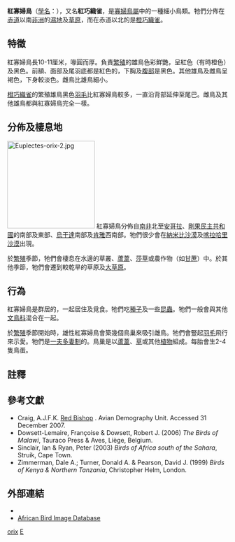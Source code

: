 {{Speciesbox
| status = LC 
| status_system = IUCN3.1
| status_ref = <ref>{{IUCN2009|assessors=[[BirdLife_International|BirdLife International]]|year=2009|id=149308|title=Euplectes orix|downloaded=2010-01-14}}</ref>
| image = Euplectes orix 5 Luc Viatour.jpg
| image_width = 250px
| image_caption = 雄鳥
| image2 = Female Southern Red Bishop (Euplectes orix).jpg 
| image2_width = 250px
| image2_caption = 雌鳥
| taxon = Euplectes orix
| authority = ([[卡爾·林奈|Linnaeus]], 1758)
}}

'''紅寡婦鳥'''（[[學名|學名]]：''{{lang|la|Euplectes orix}}''），又名'''紅巧織雀'''，是[[寡婦鳥屬|寡婦鳥屬]]中的一種細小鳥類。牠們分佈在[[赤道|赤道]]以南[[非洲|非洲]]的[[濕地|濕地]]及[[草原|草原]]，而在赤道以北的是[[橙巧織雀|橙巧織雀]]。

==特徵==
紅寡婦鳥長10-11厘米，喙圓而厚。負責[[繁殖|繁殖]]的雄鳥色彩鮮艷，呈紅色（有時橙色）及黑色。前額、面部及尾羽底都是紅色的，下胸及[[腹部|腹部]]是黑色。其他雄鳥及雌鳥呈褐色，下身較淡色。雌鳥比雄鳥細小。

[[橙巧織雀|橙巧織雀]]的繁殖雄鳥黑色[[羽毛|羽毛]]比紅寡婦鳥較多，一直沿背部延伸至尾巴。雌鳥及其他雄鳥都與紅寡婦鳥完全一樣。

==分佈及棲息地==
[[Image:Euplectes-orix-2.jpg|200px]]
紅寡婦鳥分佈自[[南非|南非]]北至[[安哥拉|安哥拉]]、[[剛果民主共和國|剛果民主共和國]]的南部及東部、[[烏干達|烏干達]]南部及[[肯雅|肯雅]]西南部。牠們很少會在[[納米比沙漠|納米比沙漠]]及[[喀拉哈里沙漠|喀拉哈里沙漠]]出現。

於[[繁殖|繁殖]]季節，牠們會棲息在水邊的草叢、[[蘆葦|蘆葦]]、[[莎草|莎草]]或農作物（如[[甘蔗|甘蔗]]）中。於其他季節，牠們會遷到較乾旱的草原及[[大草原|大草原]]。

==行為==
紅寡婦鳥是群居的，一起居住及覓食。牠們吃[[種子|種子]]及一些[[昆蟲|昆蟲]]。牠們一般會與其他[[文鳥科|文鳥科]]混合在一起。

於[[繁殖|繁殖]]季節開始時，雄性紅寡婦鳥會築幾個鳥巢來吸引雌鳥。牠們會豎起[[羽毛|羽毛]]飛行來示愛。牠們是[[一夫多妻制|一夫多妻制]]的。鳥巢是以[[蘆葦|蘆葦]]、[[草|草]]或其他[[植物|植物]]組成。每胎會生2-4隻鳥蛋。

==註釋==
{{reflist}}

==參考文獻==
{{refbegin}}
* Craig, A.J.F.K. [http://web.uct.ac.za/depts/stats/adu/pdf/824.pdf Red Bishop] {{Wayback|url=http://web.uct.ac.za/depts/stats/adu/pdf/824.pdf |date=20040618105549 }}. Avian Demography Unit. Accessed 31 December 2007.
* Dowsett-Lemaire, Françoise & Dowsett, Robert J. (2006) ''The Birds of Malawi'', Tauraco Press & Aves, Liège, Belgium.
* Sinclair, Ian & Ryan, Peter (2003) ''Birds of Africa south of the Sahara'', Struik, Cape Town.
* Zimmerman, Dale A.; Turner, Donald A. & Pearson, David J. (1999) ''Birds of Kenya & Northern Tanzania'', Christopher Helm, London.
{{refend}}

==外部連結==
{{commons|Euplectes orix}}
*{{wikispecies-inline|Euplectes orix}}
*[http://www.birdquest.net/afbid/search.php?func=searchresult&af_bs_id=2270 African Bird Image Database] {{Wayback|url=http://www.birdquest.net/afbid/search.php?func=searchresult&af_bs_id=2270 |date=20150923190706 }}
{{Taxonbar}}

[[Category:寡婦鳥屬|orix]]
[[Category:1758年描述的鳥類|E]]